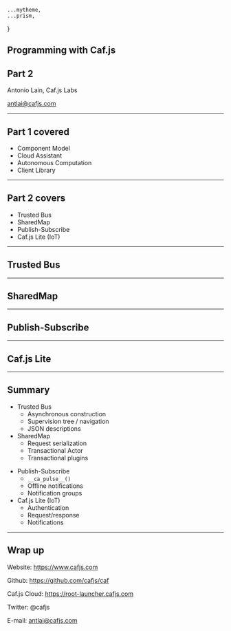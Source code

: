 




    ...mytheme,
    ...prism,
}

<CafjsHeader/>

## Programming with Caf.js

## Part 2

Antonio Lain, Caf.js Labs

antlai@cafjs.com

---
<CafjsHeader/>

## Part 1 covered

* Component Model
* Cloud Assistant
* Autonomous Computation
* Client Library

---
<CafjsHeader/>

## Part 2 covers

* Trusted Bus
* SharedMap
* Publish-Subscribe
* Caf.js Lite (IoT)

---

<CafjsHeader/>

## Trusted Bus


---

<CafjsHeader/>

## SharedMap

---

<CafjsHeader/>

## Publish-Subscribe

---

<CafjsHeader/>

## Caf.js Lite

---

<CafjsHeader/>

## Summary

<SplitImage>

<div>

* Trusted Bus
  * Asynchronous construction
  * Supervision tree / navigation
  * JSON descriptions
* SharedMap
  * Request serialization
  * Transactional Actor
  * Transactional plugins

</div>

<div>

* Publish-Subscribe
  * `__ca_pulse__()`
  * Offline notifications
  * Notification groups
* Caf.js Lite (IoT)
  * Authentication
  * Request/response
  * Notifications

</div>


</SplitImage>

---
<CafjsHeader/>

## Wrap up

Website: https://www.cafjs.com

Github: https://github.com/cafjs/caf

Caf.js Cloud: https://root-launcher.cafjs.com

Twitter: @cafjs

E-mail: antlai@cafjs.com
